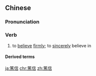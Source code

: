 ==Chinese==
{{zh-forms|s=笃信}}

===Pronunciation===
{{zh-pron
|m=dǔxìn
|c=duk1 seon3
|mn=tok-sìn
|cat=v
}}

===Verb===
{{zh-verb}}

# to [[believe]] [[firmly]]; to [[sincerely]] believe in

====Derived terms====
{{zh-der|篤信好古}}

[[ja:篤信]]
[[chr:篤信]]
[[zh:篤信]]